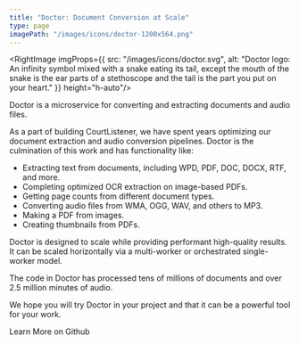 ```yaml
---
title: "Doctor: Document Conversion at Scale"
type: page
imagePath: "/images/icons/doctor-1200x564.png"
---
```


<RightImage imgProps={{
  src: "/images/icons/doctor.svg",
  alt: "Doctor logo: An infinity symbol mixed with a snake eating its tail, except the mouth of the snake is the ear parts of a stethoscope and the tail is the part you put on your heart."
}} height="h-auto"/>

<p className="lead">Doctor is a microservice for converting and extracting documents and audio files.</p>

As a part of building CourtListener, we have spent years optimizing our document extraction and audio conversion pipelines. Doctor is the culmination of this work and has functionality like:

 - Extracting text from documents, including WPD, PDF, DOC, DOCX, RTF, and more.
 - Completing optimized OCR extraction on image-based PDFs.
 - Getting page counts from different document types.
 - Converting audio files from WMA, OGG, WAV, and others to MP3.
 - Making a PDF from images.
 - Creating thumbnails from PDFs.

Doctor is designed to scale while providing performant high-quality results. It can be scaled horizontally via a multi-worker or orchestrated single-worker model.

The code in Doctor has processed tens of millions of documents and over 2.5 million minutes of audio.

We hope you will try Doctor in your project and that it can be a powerful tool for your work.

<div className="text-center">
    <PurpleButton href="https://github.com/freelawproject/doctor" size="lg">Learn More on Github</PurpleButton>
</div>
